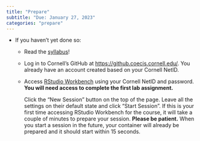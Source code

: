 ```yaml
---
title: "Prepare"
subtitle: "Due: January 27, 2023"
categories: "prepare"
---
```


- If you haven't yet done so:
    - Read the [syllabus](/course-syllabus.qmd)!
    - Log in to Cornell's GitHub at <https://github.coecis.cornell.edu/>. You already have an account created based on your Cornell NetID.
    - Access [RStudio Workbench](https://rstudio-workbench.infosci.cornell.edu/) using your Cornell NetID and password. **You will need access to complete the first lab assignment.**
        
        Click the "New Session" button on the top of the page. Leave all the settings on their default state and click "Start Session". If this is your first time accessing RStudio Workbench for the course, it will take a couple of minutes to prepare your session. **Please be patient.** When you start a session in the future, your container will already be prepared and it should start within 15 seconds.
